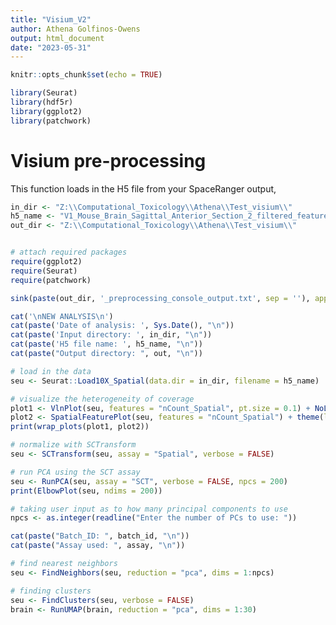 ```yaml
---
title: "Visium_V2"
author: Athena Golfinos-Owens
output: html_document
date: "2023-05-31"
---
```


```r
knitr::opts_chunk$set(echo = TRUE)

library(Seurat)
library(hdf5r)
library(ggplot2)
library(patchwork)
```

# Visium pre-processing

This function loads in the H5 file from your SpaceRanger output, 
```r
in_dir <- "Z:\\Computational_Toxicology\\Athena\\Test_visium\\"
h5_name <- "V1_Mouse_Brain_Sagittal_Anterior_Section_2_filtered_feature_bc_matrix.h5"
out_dir <- "Z:\\Computational_Toxicology\\Athena\\Test_visium\\"


# attach required packages
require(ggplot2)
require(Seurat)
require(patchwork)

sink(paste(out_dir, '_preprocessing_console_output.txt', sep = ''), append = T)

cat('\nNEW ANALYSIS\n')
cat(paste('Date of analysis: ', Sys.Date(), "\n"))
cat(paste('Input directory: ', in_dir, "\n"))
cat(paste('H5 file name: ', h5_name, "\n"))
cat(paste("Output directory: ", out, "\n"))

# load in the data
seu <- Seurat::Load10X_Spatial(data.dir = in_dir, filename = h5_name)

# visualize the heterogeneity of coverage
plot1 <- VlnPlot(seu, features = "nCount_Spatial", pt.size = 0.1) + NoLegend()
plot2 <- SpatialFeaturePlot(seu, features = "nCount_Spatial") + theme(legend.position = "right")
print(wrap_plots(plot1, plot2))

# normalize with SCTransform
seu <- SCTransform(seu, assay = "Spatial", verbose = FALSE)

# run PCA using the SCT assay
seu <- RunPCA(seu, assay = "SCT", verbose = FALSE, npcs = 200)
print(ElbowPlot(seu, ndims = 200))

# taking user input as to how many principal components to use 
npcs <- as.integer(readline("Enter the number of PCs to use: "))

cat(paste("Batch_ID: ", batch_id, "\n"))
cat(paste("Assay used: ", assay, "\n"))

# find nearest neighbors
seu <- FindNeighbors(seu, reduction = "pca", dims = 1:npcs)

# finding clusters
seu <- FindClusters(seu, verbose = FALSE)
brain <- RunUMAP(brain, reduction = "pca", dims = 1:30)
```


